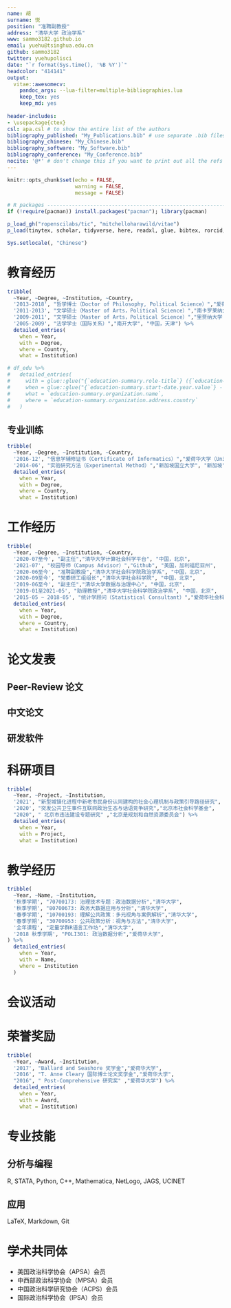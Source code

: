 ```yaml
---
name: 胡
surname: 悦
position: "准聘副教授"
address: "清华大学 政治学系"
www: sammo3182.github.io
email: yuehu@tsinghua.edu.cn
github: sammo3182
twitter: yuehupolisci
date: "`r format(Sys.time(), '%B %Y')`"
headcolor: "414141"
output: 
  vitae::awesomecv:
    pandoc_args: --lua-filter=multiple-bibliographies.lua
    keep_tex: yes
    keep_md: yes
    
header-includes:
- \usepackage{ctex}
csl: apa.csl # to show the entire list of the authors
bibliography_published: "My_Publications.bib" # use separate .bib files and assign each of them a unique key: bibliography_*
bibliography_chinese: "My_Chinese.bib"
bibliography_software: "My_Software.bib"
bibliography_conference: "My_Conference.bib"
nocite: '@*' # don't change this if you want to print out all the refs
---
```


```r
knitr::opts_chunk$set(echo = FALSE, 
                      warning = FALSE,
                      message = FALSE)

# R packages --------------------------------------------------------------
if (!require(pacman)) install.packages("pacman"); library(pacman)

p_load_gh("ropenscilabs/tic", "mitchelloharawild/vitae")
p_load(tinytex, scholar, tidyverse, here, readxl, glue, bibtex, rorcid, lubridate, vitae)

Sys.setlocale(, "Chinese")
```


# 教育经历

```r
tribble(   
  ~Year, ~Degree, ~Institution, ~Country,  
  '2013-2018', "哲学博士（Doctor of Philosophy, Political Science）","爱荷华大学（University of Iowa, Iowa City）", "美国，爱荷华",  
  '2011-2013', "文学硕士（Master of Arts，Political Science）","南卡罗莱纳大学（University of South Carolina, Columbia）", "美国，南卡罗莱纳",   
  '2009-2011', "文学硕士（Master of Arts，Political Science）","里贾纳大学（University of Regina, Regina）", "加拿大，里贾纳" , 
  '2005-2009', "法学学士（国际关系）","南开大学", "中国，天津") %>%    
  detailed_entries(     
    when = Year,     
    with = Degree,      
    where = Country,
    what = Institution)

# df_edu %>%
#   detailed_entries(
#     with = glue::glue("{`education-summary.role-title`} ({`education-summary.department-name`}) "),
#     when = glue::glue("{`education-summary.start-date.year.value`} - {`education-summary.end-date.year.value`}"),
#     what = `education-summary.organization.name`,
#     where = `education-summary.organization.address.country`
#   )
```

## 专业训练

```r
tribble(      
  ~Year, ~Degree, ~Institution, ~Country,     
  '2016-12', "信息学辅修证书（Certificate of Informatics）","爱荷华大学（University of Iowa, Iowa City）", "美国，爱荷华州",    
  '2014-06', "实验研究方法（Experimental Method）","新加坡国立大学", "新加坡",  ) %>% 
  detailed_entries(          
    when = Year,          
    with = Degree,           
    where = Country,     
    what = Institution) 
```

# 工作经历
```r
tribble(         
  ~Year, ~Degree, ~Institution, ~Country,        
  '2020-07至今', "副主任","清华大学计算社会科学平台", "中国，北京",
  '2021-07', "校园导师（Campus Advisor）","Github", "美国，加利福尼亚州", 
  '2020-06至今', "准聘副教授","清华大学社会科学院政治学系", "中国，北京",  
  '2020-09至今', "党委研工组组长","清华大学社会科学院", "中国，北京",  
  '2019-06至今', "副主任","清华大学数据与治理中心", "中国，北京",       
  '2019-01至2021-05', "助理教授","清华大学社会科学院政治学系", "中国，北京",       
  '2015-05 ~ 2018-05', "统计学顾问（Statistical Consultant）","爱荷华社会科学研究中心（Iowa Social Science Research Center）", "美国，爱荷华州") %>%    
  detailed_entries(               
    when = Year,               
    with = Degree,               
    where = Country,          
    what = Institution) 
```

# 论文发表
## **Peer-Review 论文**

\begingroup
\setlength{\parindent}{-0.5in}
\setlength{\leftskip}{0.5in}

::: {#refs_published}
:::

\endgroup

## **中文论文**

\begingroup
\setlength{\parindent}{-0.5in}
\setlength{\leftskip}{0.5in}

::: {#refs_chinese}
:::

\endgroup

## **研发软件**

\begingroup
\setlength{\parindent}{-0.5in}
\setlength{\leftskip}{0.5in}

::: {#refs_software}
:::

\endgroup

# 科研项目

```r
tribble(            
  ~Year, ~Project, ~Institution,            
  '2021', "新型城镇化进程中新老市民身份认同建构的社会心理机制与政策引导路径研究", "国家自然科学基金",         
  '2020', "突发公共卫生事件互联网政治生态与话语竞争研究","北京市社会科学基金", 
  "2020", " 北京市违法建设专题研究" ,"北京是规划和自然资源委员会") %>%       
  detailed_entries(                    
    when = Year,                    
    with = Project,                    
    what = Institution) 
```

# 教学经历

```r
tribble(
  ~Year, ~Name, ~Institution,
  '秋季学期', "70700173: 治理技术专题：政治数据分析","清华大学",
  '秋季学期', "80700673: 政务大数据应用与分析","清华大学",
  '春季学期', "10700193: 理解公共政策：多元视角与案例解析","清华大学",
  '春季学期', "30700953: 公共政策分析：视角与方法","清华大学",
  '全年课程', "定量学群R语言工作坊","清华大学",
  '2018 秋季学期', "POLI301: 政治数据分析","爱荷华大学",
) %>% 
  detailed_entries(
    when = Year,
    with = Name, 
    where = Institution
  )
```

# 会议活动

\begingroup
\setlength{\parindent}{-0.5in}
\setlength{\leftskip}{0.5in}

::: {#refs_conference}
:::

\endgroup


# 荣誉奖励
```r
tribble(            
  ~Year, ~Award, ~Institution,            
  '2017', "Ballard and Seashore 奖学金","爱荷华大学",         
  '2016', "T. Anne Cleary 国际博士论文奖学金","爱荷华大学", 
  "2016", " Post-Comprehensive 研究奖" ,"爱荷华大学") %>%       
  detailed_entries(                    
    when = Year,                    
    with = Award,                    
    what = Institution) 
```

# 专业技能

## **分析与编程**
R, STATA, Python, C++, Mathematica, NetLogo, JAGS, UCINET

## **应用**
LaTeX, Markdown, Git


# 学术共同体

* 美国政治科学协会（APSA）会员
* 中西部政治科学协会（MPSA）会员
* 中国政治科学研究协会（ACPS）会员
* 国际政治科学协会（IPSA）会员


